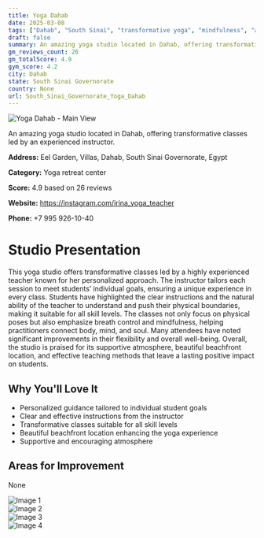 ```yaml
---
title: Yoga Dahab
date: 2025-03-08
tags: ["Dahab", "South Sinai", "transformative yoga", "mindfulness", "asana", "supportive atmosphere", "beachfront location", "Dahab"]  
draft: false
summary: An amazing yoga studio located in Dahab, offering transformative classes led by an experienced instructor.
gm_reviews_count: 26
gm_totalScore: 4.9
gym_score: 4.2
city: Dahab
state: South Sinai Governorate
country: None
url: South_Sinai_Governorate_Yoga_Dahab
---
```


<div className="aspect-[16/9] relative my-8">
  <img 
    src="https://lh5.googleusercontent.com/p/AF1QipPjPGeJtSq5M43o9uiq4uyXq3Js5NKoAiAOg9Nx=w1920-h1080-k-no"
    alt="Yoga Dahab - Main View"
    className="object-cover absolute inset-0 w-full h-full rounded-lg"
  />
</div>

An amazing yoga studio located in Dahab, offering transformative classes led by an experienced instructor.

**Address:** Eel Garden, Villas, Dahab, South Sinai Governorate, Egypt

**Category:** Yoga retreat center

**Score:** 4.9 based on 26 reviews

**Website:** https://instagram.com/irina_yoga_teacher

**Phone:** +7 995 926-10-40

# Studio Presentation

This yoga studio offers transformative classes led by a highly experienced teacher known for her personalized approach. The instructor tailors each session to meet students’ individual goals, ensuring a unique experience in every class. Students have highlighted the clear instructions and the natural ability of the teacher to understand and push their physical boundaries, making it suitable for all skill levels. The classes not only focus on physical poses but also emphasize breath control and mindfulness, helping practitioners connect body, mind, and soul. Many attendees have noted significant improvements in their flexibility and overall well-being. Overall, the studio is praised for its supportive atmosphere, beautiful beachfront location, and effective teaching methods that leave a lasting positive impact on students.

## Why You'll Love It

- Personalized guidance tailored to individual student goals
- Clear and effective instructions from the instructor
- Transformative classes suitable for all skill levels
- Beautiful beachfront location enhancing the yoga experience
- Supportive and encouraging atmosphere

## Areas for Improvement

None

<div className="grid grid-cols-1 xl:grid-cols-2 gap-4 my-8">
<div className="aspect-[4/3] relative"><img src="https://lh5.googleusercontent.com/p/AF1QipMCPgdU9ZyXqWY4O9mrJl1cBiGwhBIchn1wSM8I=w1920-h1080-k-no" alt="Image 1" className="object-cover absolute inset-0 w-full h-full rounded-lg" /></div>
<div className="aspect-[4/3] relative"><img src="https://lh5.googleusercontent.com/p/AF1QipPCvfihSMTpl08bSJ85Cmfo6j7daw0cUYDaaZhG=w1920-h1080-k-no" alt="Image 2" className="object-cover absolute inset-0 w-full h-full rounded-lg" /></div>
<div className="aspect-[4/3] relative"><img src="https://lh5.googleusercontent.com/p/AF1QipNO4hkQllgvc3Hq0U2uuhmZzQPO6YJe1PBRw8fJ=w1920-h1080-k-no" alt="Image 3" className="object-cover absolute inset-0 w-full h-full rounded-lg" /></div>
<div className="aspect-[4/3] relative"><img src="https://lh5.googleusercontent.com/p/AF1QipNp7Dgr3x_aVsdnNfr7ifxcEtYg7dBRrs3Edxyf=w1920-h1080-k-no" alt="Image 4" className="object-cover absolute inset-0 w-full h-full rounded-lg" /></div>
</div>
